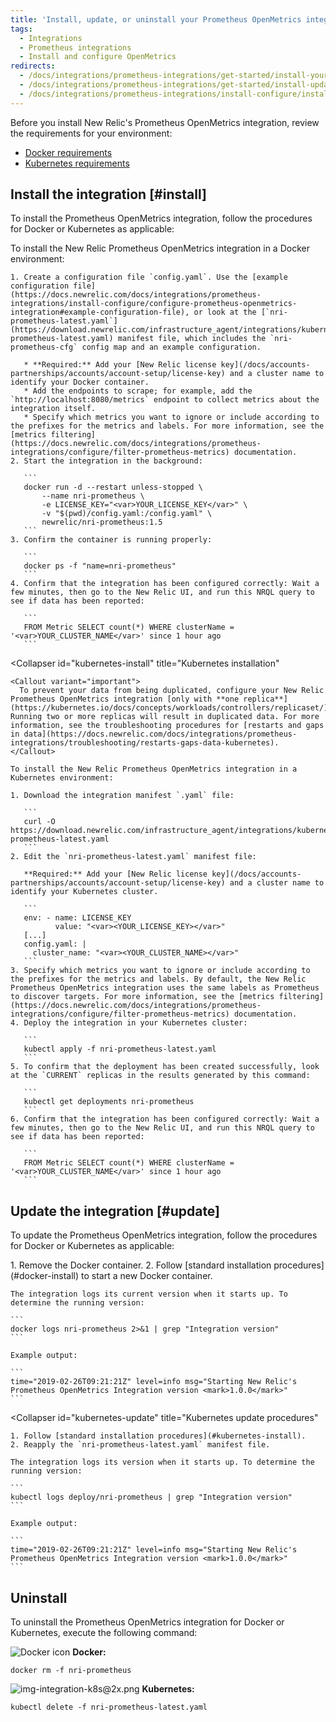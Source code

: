 ```yaml
---
title: 'Install, update, or uninstall your Prometheus OpenMetrics integration'
tags:
  - Integrations
  - Prometheus integrations
  - Install and configure OpenMetrics
redirects:
  - /docs/integrations/prometheus-integrations/get-started/install-your-prometheus-openmetrics-integration
  - /docs/integrations/prometheus-integrations/get-started/install-update-or-uninstall-your-prometheus-openmetrics-integration
  - /docs/integrations/prometheus-integrations/install-configure/install-update-or-uninstall-your-prometheus-openmetrics-integration
---
```


Before you install New Relic's Prometheus OpenMetrics integration, review the requirements for your environment:

* [Docker requirements](/docs/integrations/prometheus-integrations/get-started/monitor-prometheus-new-relic#OpenMetrics-Compatibility)
* [Kubernetes requirements](/docs/integrations/prometheus-integrations/get-started/monitor-prometheus-new-relic#OpenMetrics-Compatibility)

## Install the integration [#install]

To install the Prometheus OpenMetrics integration, follow the procedures for Docker or Kubernetes as applicable:

<CollapserGroup>
  <Collapser
    id="docker-install"
    title="Docker installation"
  >
    To install the New Relic Prometheus OpenMetrics integration in a Docker environment:

    1. Create a configuration file `config.yaml`. Use the [example configuration file](https://docs.newrelic.com/docs/integrations/prometheus-integrations/install-configure/configure-prometheus-openmetrics-integration#example-configuration-file), or look at the [`nri-prometheus-latest.yaml`](https://download.newrelic.com/infrastructure_agent/integrations/kubernetes/nri-prometheus-latest.yaml) manifest file, which includes the `nri-prometheus-cfg` config map and an example configuration.

       * **Required:** Add your [New Relic license key](/docs/accounts-partnerships/accounts/account-setup/license-key) and a cluster name to identify your Docker container.
       * Add the endpoints to scrape; for example, add the `http://localhost:8080/metrics` endpoint to collect metrics about the integration itself.
       * Specify which metrics you want to ignore or include according to the prefixes for the metrics and labels. For more information, see the [metrics filtering](https://docs.newrelic.com/docs/integrations/prometheus-integrations/configure/filter-prometheus-metrics) documentation.
    2. Start the integration in the background:

       ```
       docker run -d --restart unless-stopped \
           --name nri-prometheus \
           -e LICENSE_KEY="<var>YOUR_LICENSE_KEY</var>" \
           -v "$(pwd)/config.yaml:/config.yaml" \
           newrelic/nri-prometheus:1.5
       ```
    3. Confirm the container is running properly:

       ```
       docker ps -f "name=nri-prometheus"
       ```
    4. Confirm that the integration has been configured correctly: Wait a few minutes, then go to the New Relic UI, and run this NRQL query to see if data has been reported:

       ```
       FROM Metric SELECT count(*) WHERE clusterName = '<var>YOUR_CLUSTER_NAME</var>' since 1 hour ago
       ```
  </Collapser>

  <Collapser
    id="kubernetes-install"
    title="Kubernetes installation"
  >
    <Callout variant="important">
      To prevent your data from being duplicated, configure your New Relic Prometheus OpenMetrics integration [only with **one replica**](https://kubernetes.io/docs/concepts/workloads/controllers/replicaset/). Running two or more replicas will result in duplicated data. For more information, see the troubleshooting procedures for [restarts and gaps in data](https://docs.newrelic.com/docs/integrations/prometheus-integrations/troubleshooting/restarts-gaps-data-kubernetes).
    </Callout>

    To install the New Relic Prometheus OpenMetrics integration in a Kubernetes environment:

    1. Download the integration manifest `.yaml` file:

       ```
       curl -O https://download.newrelic.com/infrastructure_agent/integrations/kubernetes/nri-prometheus-latest.yaml
       ```
    2. Edit the `nri-prometheus-latest.yaml` manifest file:

       **Required:** Add your [New Relic license key](/docs/accounts-partnerships/accounts/account-setup/license-key) and a cluster name to identify your Kubernetes cluster.

       ```
       env: - name: LICENSE_KEY 
              value: "<var><YOUR_LICENSE_KEY></var>"
       [...]
       config.yaml: |
         cluster_name: "<var><YOUR_CLUSTER_NAME></var>"
       ```
    3. Specify which metrics you want to ignore or include according to the prefixes for the metrics and labels. By default, the New Relic Prometheus OpenMetrics integration uses the same labels as Prometheus to discover targets. For more information, see the [metrics filtering](https://docs.newrelic.com/docs/integrations/prometheus-integrations/configure/filter-prometheus-metrics) documentation.
    4. Deploy the integration in your Kubernetes cluster:

       ```
       kubectl apply -f nri-prometheus-latest.yaml
       ```
    5. To confirm that the deployment has been created successfully, look at the `CURRENT` replicas in the results generated by this command:

       ```
       kubectl get deployments nri-prometheus
       ```
    6. Confirm that the integration has been configured correctly: Wait a few minutes, then go to the New Relic UI, and run this NRQL query to see if data has been reported:

       ```
       FROM Metric SELECT count(*) WHERE clusterName = '<var>YOUR_CLUSTER_NAME</var>' since 1 hour ago
       ```
  </Collapser>
</CollapserGroup>

## Update the integration [#update]

To update the Prometheus OpenMetrics integration, follow the procedures for Docker or Kubernetes as applicable:

<CollapserGroup>
  <Collapser
    id="docker-update"
    title="Docker update procedures"
  >
    1. Remove the Docker container.
    2. Follow [standard installation procedures](#docker-install) to start a new Docker container.

    The integration logs its current version when it starts up. To determine the running version:

    ```
    docker logs nri-prometheus 2>&1 | grep "Integration version"
    ```

    Example output:

    ```
    time="2019-02-26T09:21:21Z" level=info msg="Starting New Relic's Prometheus OpenMetrics Integration version <mark>1.0.0</mark>"
    ```
  </Collapser>

  <Collapser
    id="kubernetes-update"
    title="Kubernetes update procedures"
  >
    1. Follow [standard installation procedures](#kubernetes-install).
    2. Reapply the `nri-prometheus-latest.yaml` manifest file.

    The integration logs its version when it starts up. To determine the running version:

    ```
    kubectl logs deploy/nri-prometheus | grep "Integration version"
    ```

    Example output:

    ```
    time="2019-02-26T09:21:21Z" level=info msg="Starting New Relic's Prometheus OpenMetrics Integration version <mark>1.0.0</mark>"
    ```
  </Collapser>
</CollapserGroup>

## Uninstall

To uninstall the Prometheus OpenMetrics integration for Docker or Kubernetes, execute the following command:

![Docker icon](./images/docker-logo-crop.png "Docker icon") **Docker:**

```
docker rm -f nri-prometheus
```

![img-integration-k8s@2x.png](./images/img-integration-k8s%402x.png "img-integration-k8s@2x.png") **Kubernetes:**

```
kubectl delete -f nri-prometheus-latest.yaml
```
